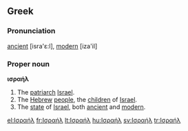 ==Greek==

===Pronunciation===
[[ancient]] [isra'ε:l], [[modern]] [iza'il]

===Proper noun===
'''ισραήλ'''

# The [[patriarch]] [[Israel]].
# The [[Hebrew]] [[people]], the [[child|children]] of [[Israel]].
# The [[state]] of [[Israel]], both [[ancient]] and [[modern]].

[[el:Ισραήλ]]
[[fr:Ισραήλ]]
[[lt:Ισραήλ]]
[[hu:Ισραήλ]]
[[sv:Ισραήλ]]
[[tr:Ισραήλ]]